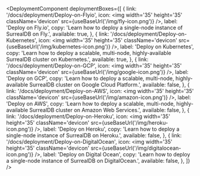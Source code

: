 
<DeploymentComponent
  deploymentBoxes={[
    {
      link: '/docs/deployment/Deploy-on-Flyio',
      icon: <img width='35' height='35' className='devicon' src={useBaseUrl('/img/fly-icon.png')} />,
      label: 'Deploy on Fly.io',
      copy: 'Learn how to deploy a single-node instance of SurrealDB on Fly.',
      available: true,
    },
    {
      link: '/docs/deployment/Deploy-on-Kubernetes',
      icon: <img width='35' height='35' className='devicon' src={useBaseUrl('/img/kubernetes-icon.png')} />,
      label: 'Deploy on Kubernetes',
      copy: 'Learn how to deploy a scalable, multi-node, highly-available SurrealDB cluster on Kubernetes.',
      available: true,
    },
    {
      link: '/docs/deployment/Deploy-on-GCP',
      icon: <img width='35' height='35' className='devicon' src={useBaseUrl('/img/google-icon.png')} />,
      label: 'Deploy on GCP',
      copy: 'Learn how to deploy a scalable, multi-node, highly-available SurrealDB cluster on Google Cloud Platform.',
      available: false,
    },
    {
      link: '/docs/deployment/Deploy-on-AWS',
      icon: <img width='35' height='35' className='devicon' src={useBaseUrl('/img/amazon-icon.png')} />,
      label: 'Deploy on AWS',
      copy: 'Learn how to deploy a scalable, multi-node, highly-available SurrealDB cluster on Amazon Web Services.',
      available: false,
    },
    {
      link: '/docs/deployment/Deploy-on-Heroku',
      icon: <img width='35' height='35' className='devicon' src={useBaseUrl('/img/heroku-icon.png')} />,
      label: 'Deploy on Heroku',
      copy: 'Learn how to deploy a single-node instance of SurrealDB on Heroku.',
      available: false,
    },
    {
      link: '/docs/deployment/Deploy-on-DigitalOcean',
      icon: <img width='35' height='35' className='devicon' src={useBaseUrl('/img/digitalocean-icon.png')} />,
      label: 'Deploy on Digital Ocean',
      copy: 'Learn how to deploy a single-node instance of SurrealDB on DigitalOcean.',
      available: false,
    },
  ]}
/>